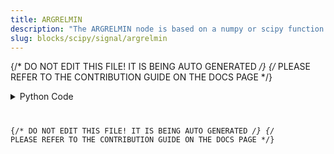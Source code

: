 ```yaml
---
title: ARGRELMIN
description: "The ARGRELMIN node is based on a numpy or scipy function."
slug: blocks/scipy/signal/argrelmin
---
```


{/* DO NOT EDIT THIS FILE! IT IS BEING AUTO GENERATED */}
{/* PLEASE REFER TO THE CONTRIBUTION GUIDE ON THE DOCS PAGE */}


<PythonDocsDisplay docstring={docstring} />
<details>
<summary>Python Code</summary>



<Code code={pythonCode} lang="py" wrap theme="dracula" />

[Find this Flojoy Block on GitHub](https://github.com/flojoy-ai/blocks/blob/main/blocks/SCIPY/SIGNAL/ARGRELMIN/ARGRELMIN.py)

</details>

{/* DO NOT EDIT THIS FILE! IT IS BEING AUTO GENERATED */}
{/* PLEASE REFER TO THE CONTRIBUTION GUIDE ON THE DOCS PAGE */}
